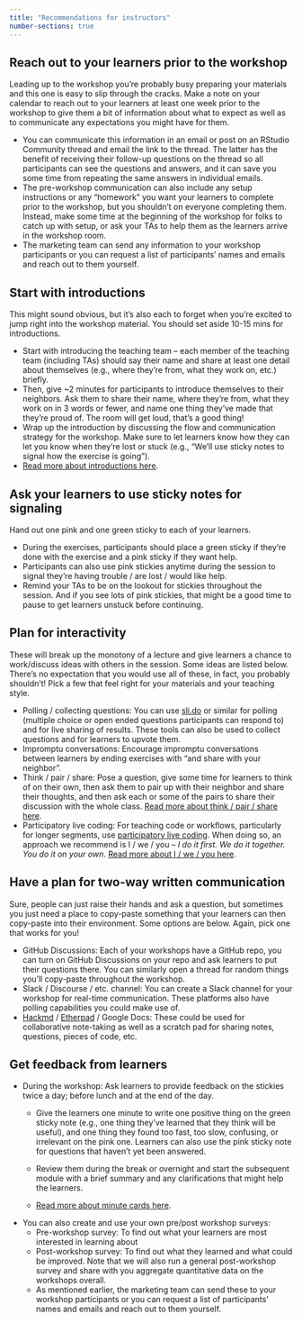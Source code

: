 ```yaml
---
title: "Recommendations for instructors"
number-sections: true
---
```


## Reach out to your learners prior to the workshop

Leading up to the workshop you're probably busy preparing your materials and this one is easy to slip through the cracks.
Make a note on your calendar to reach out to your learners at least one week prior to the workshop to give them a bit of information about what to expect as well as to communicate any expectations you might have for them.

-   You can communicate this information in an email or post on an RStudio Community thread and email the link to the thread. The latter has the benefit of receiving their follow-up questions on the thread so all participants can see the questions and answers, and it can save you some time from repeating the same answers in individual emails.
-   The pre-workshop communication can also include any setup instructions or any "homework" you want your learners to complete prior to the workshop, but you shouldn't on everyone completing them. Instead, make some time at the beginning of the workshop for folks to catch up with setup, or ask your TAs to help them as the learners arrive in the workshop room.
-   The marketing team can send any information to your workshop participants or you can request a list of participants' names and emails and reach out to them yourself.

## Start with introductions

This might sound obvious, but it's also each to forget when you're excited to jump right into the workshop material.
You should set aside 10-15 mins for introductions.

-   Start with introducing the teaching team -- each member of the teaching team (including TAs) should say their name and share at least one detail about themselves (e.g., where they're from, what they work on, etc.) briefly.
-   Then, give \~2 minutes for participants to introduce themselves to their neighbors. Ask them to share their name, where they're from, what they work on in 3 words or fewer, and name one thing they've made that they're proud of. The room will get loud, that's a good thing!
-   Wrap up the introduction by discussing the flow and communication strategy for the workshop. Make sure to let learners know how they can let you know when they're lost or stuck (e.g., "We'll use sticky notes to signal how the exercise is going").
-   [Read more about introductions here](https://github.com/tracykteal/instructors-introduction).

## Ask your learners to use sticky notes for signaling

Hand out one pink and one green sticky to each of your learners.

-   During the exercises, participants should place a green sticky if they're done with the exercise and a pink sticky if they want help.
-   Participants can also use pink stickies anytime during the session to signal they're having trouble / are lost / would like help.
-   Remind your TAs to be on the lookout for stickies throughout the session. And if you see lots of pink stickies, that might be a good time to pause to get learners unstuck before continuing.

## Plan for interactivity

These will break up the monotony of a lecture and give learners a chance to work/discuss ideas with others in the session.
Some ideas are listed below.
There's no expectation that you would use all of these, in fact, you probably shouldn't!
Pick a few that feel right for your materials and your teaching style.

-   Polling / collecting questions: You can use [sli.do](sli.do) or similar for polling (multiple choice or open ended questions participants can respond to) and for live sharing of results. These tools can also be used to collect questions and for learners to upvote them.
-   Impromptu conversations: Encourage impromptu conversations between learners by ending exercises with "and share with your neighbor".
-   Think / pair / share: Pose a question, give some time for learners to think of on their own, then ask them to pair up with their neighbor and share their thoughts, and then ask each or some of the pairs to share their discussion with the whole class. [Read more about think / pair / share here](https://learninginnovation.duke.edu/blog/2017/08/fine-tuning-think-pair-share/).
-   Participatory live coding: For teaching code or workflows, particularly for longer segments, use [participatory live coding](https://carpentries.github.io/instructor-training/17-live/index.html). When doing so, an approach we recommend is I / we / you -- *I do it first. We do it together. You do it on your own*. [Read more about I / we / you here](https://classteaching.wordpress.com/2018/12/05/i-we-you-a-simple-approach-to-modelling/).

## Have a plan for two-way written communication

Sure, people can just raise their hands and ask a question, but sometimes you just need a place to copy-paste something that your learners can then copy-paste into their environment.
Some options are below.
Again, pick one that works for you!

-   GitHub Discussions: Each of your workshops have a GitHub repo, you can turn on GitHub Discussions on your repo and ask learners to put their questions there. You can similarly open a thread for random things you'll copy-paste throughout the workshop.
-   Slack / Discourse / etc. channel: You can create a Slack channel for your workshop for real-time communication. These platforms also have polling capabilities you could make use of.
-   [Hackmd](https://hackmd.io/) / [Etherpad](https://etherpad.org/) / Google Docs: These could be used for collaborative note-taking as well as a scratch pad for sharing notes, questions, pieces of code, etc.

## Get feedback from learners

-   During the workshop: Ask learners to provide feedback on the stickies twice a day; before lunch and at the end of the day.
    -   Give the learners one minute to write one positive thing on the green sticky note (e.g., one thing they've learned that they think will be useful), and one thing they found too fast, too slow, confusing, or irrelevant on the pink one.
        Learners can also use the pink sticky note for questions that haven't yet been answered.

    -   Review them during the break or overnight and start the subsequent module with a brief summary and any clarifications that might help the learners.

    -   [Read more about minute cards here](http://swcarpentry.github.io/swc-releases/2017.02/instructor-training/15-practices/).
-   You can also create and use your own pre/post workshop surveys:
    -   Pre-workshop survey: To find out what your learners are most interested in learning about
    -   Post-workshop survey: To find out what they learned and what could be improved. Note that we will also run a general post-workshop survey and share with you aggregate quantitative data on the workshops overall.
    -   As mentioned earlier, the marketing team can send these to your workshop participants or you can request a list of participants' names and emails and reach out to them yourself.
